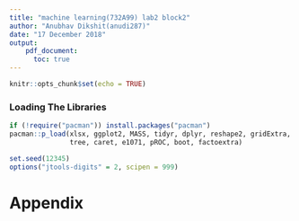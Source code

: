 ```yaml
---
title: "machine learning(732A99) lab2 block2"
author: "Anubhav Dikshit(anudi287)"
date: "17 December 2018"
output: 
    pdf_document:
      toc: true
---
```


```r
knitr::opts_chunk$set(echo = TRUE)
```

\newpage

### Loading The Libraries
```r
if (!require("pacman")) install.packages("pacman")
pacman::p_load(xlsx, ggplot2, MASS, tidyr, dplyr, reshape2, gridExtra, 
               tree, caret, e1071, pROC, boot, factoextra)

set.seed(12345)
options("jtools-digits" = 2, scipen = 999)
```



# Appendix
```r
```